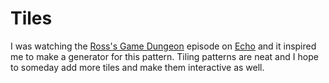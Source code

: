 
# Tiles

I was watching the [Ross's Game Dungeon] episode on [Echo] and it inspired me to make a generator for this pattern. Tiling patterns are neat and I hope to someday add more tiles and make them interactive as well.

<TileExamples />

[Ross's Game Dungeon]: https://www.youtube.com/channel/UCJ6KZTTnkE-s2XFJJmoTAkw
[Echo]: https://www.youtube.com/watch?v=1zZaRH00Q54
